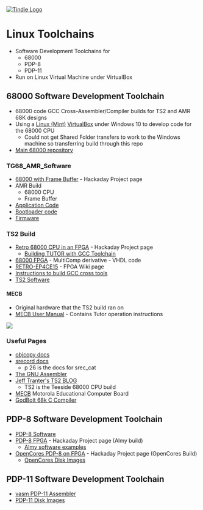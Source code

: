 <a href="https://www.tindie.com/stores/land_boards/"><img src="http://land-boards.com/blwiki/images/5/51/Tindie-mediums.png" alt="Tindie Logo"></img></a> 

= Linux Toolchains =

* Software Development Toolchains for
** 68000
** PDP-8
** PDP-11
* Run on Linux Virtual Machine under VirtualBox

== 68000 Software Development Toolchain ==

* 68000 code GCC Cross-Assembler/Compiler builds for TS2 and AMR 68K designs
* Using a [https://linuxmint.com/ Linux (Mint)] [https://www.virtualbox.org/ VirtualBox] under Windows 10 to develop code for the 68000 CPU
** Could not get Shared Folder transfers to work to the Windows machine so transferring build through this repo
* [https://github.com/douggilliland/Retro-Computers/tree/master/68000 Main 68000 repository]

=== TG68_AMR_Software ===

* [https://hackaday.io/project/174679-68k-cpu-with-frame-buffer-on-fpga 68000 with Frame Buffer] - Hackaday Project page
* AMR Build
** 68000 CPU
** Frame Buffer
* [https://github.com/douggilliland/Linux-68k/tree/master/TG68_AMR_Software/Apps Application Code]
* [https://github.com/douggilliland/Linux-68k/tree/master/TG68_AMR_Software/Bootloader_Firmware Bootloader code]
* [https://github.com/douggilliland/Linux-68k/tree/master/TG68_AMR_Software/Firmware_Common Firmware]

=== TS2 Build ===

* [https://hackaday.io/project/173678-retro-68000-cpu-in-an-fpga Retro 68000 CPU in an FPGA] - Hackaday Project page
** [https://hackaday.io/project/173678-retro-68000-cpu-in-an-fpga/log/182141-building-tutor-with-gcc-toolchain Building TUTOR with GCC Toolchain]
* [https://github.com/douggilliland/MultiComp/wiki 68000 FPGA] - MultiComp derivative - VHDL code
* [http://land-boards.com/blwiki/index.php?title=RETRO-EP4CE15 RETRO-EP4CE15] - FPGA Wiki page
* [https://github.com/douggilliland/Retro-Computers/tree/master/68000/Dev%20Tools/GCC_m68k-elf-toolchain Instructions to build GCC cross tools]
* [https://github.com/douggilliland/Linux-68k/tree/master/TS2 TS2 Software]

==== MECB ====

* Original hardware that the TS2 build ran on
* [https://raw.githubusercontent.com/douggilliland/Retro-Computers/master/68000/ReferenceDesigns/MECB/MecbManual.pdf MECB User Manual] - Contains Tutor operation instructions

<img src="https://raw.githubusercontent.com/douggilliland/Retro-Computers/master/68000/ReferenceDesigns/MECB/MECB-02.jpg"></img>

=== Useful Pages ===

* [https://sourceware.org/binutils/docs/binutils/objcopy.html objcopy docs]
* [https://github.com/douggilliland/Retro-Computers/blob/master/PC%20Tools/srecord/srecord-1.64.pdf srecord docs]
** p 26 is the docs for srec_cat
* [http://tigcc.ticalc.org/doc/gnuasm.html The GNU Assembler]
* [https://jefftranter.blogspot.com/2016/11/building-68000-single-board-computer.html Jeff Tranter's TS2 BLOG]
** TS2 is the Teeside 68000 CPU build
* [https://github.com/douggilliland/Retro-Computers/tree/master/68000/ReferenceDesigns/MECB MECB] Motorola Educational Computer Board
* [https://franke.ms/cex GodBolt 68k C Compiler]

== PDP-8 Software Development Toolchain ==

* [https://github.com/douggilliland/Linux-68k/tree/master/pdp8 PDP-8 Software]
* [https://hackaday.io/project/179357-pdp-8-fpga PDP-8 FPGA] - Hackaday Project page (Almy build)
** [https://github.com/douggilliland/Linux-68k/tree/master/pdp8/PDP8_Programs Almy software examples]
* [https://hackaday.io/project/180081-opencores-pdp-8-on-fpga OpenCores PDP-8 on FPGA] - Hackaday Project page (OpenCores Build)
** [https://github.com/douggilliland/Linux-68k/tree/master/pdp8/OpenCores_Disk_Images OpenCores Disk Images]

== PDP-11 Software Development Toolchain ==

* [https://github.com/douggilliland/Linux-68k/tree/master/vasm vasm PDP-11 Assembler]
* [https://github.com/douggilliland/Linux-68k/tree/master/DiskBuilds PDP-11 Disk Images]
